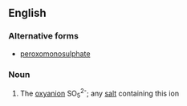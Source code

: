 ==English==

===Alternative forms===
*[[peroxomonosulphate]]

===Noun===
{{wikipedia}}
{{en-noun}}

# {{context|inorganic chemistry|lang=en}} The [[oxyanion]] SO<sub>5</sub><sup>2-</sup>; any [[salt]] containing this ion